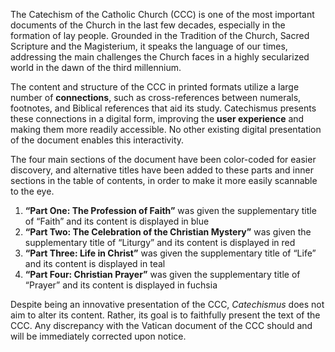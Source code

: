 The Catechism of the Catholic Church (CCC) is one of the most important documents of the Church in the last few decades, especially in the formation of lay people.
Grounded in the Tradition of the Church, Sacred Scripture and the Magisterium, it speaks the language of our times, addressing the main challenges the Church faces in a highly secularized world in the dawn of the third millennium.

The content and structure of the CCC in printed formats utilize a large number of **connections**, such as cross-references between numerals, footnotes, and Biblical references that aid its study. Catechismus presents these connections in a digital form, improving the **user experience** and making them more readily accessible. No other existing digital presentation of the document enables this interactivity.

The four main sections of the document have been color-coded for easier discovery, and alternative titles have been added to these parts and inner sections in the table of contents, in order to make it more easily scannable to the eye.

1. **“Part One: The Profession of Faith”** was given the supplementary title of “Faith” and its content is displayed in <CrossReference type="blue">blue</CrossReference>
2. **“Part Two: The Celebration of the Christian Mystery”** was given the supplementary title of “Liturgy” and its content is displayed in <CrossReference type="red">red</CrossReference>
3. **“Part Three: Life in Christ”** was given the supplementary title of “Life” and its content is displayed in <CrossReference type="teal">teal</CrossReference>
4. **“Part Four: Christian Prayer”** was given the supplementary title of “Prayer” and its content is displayed in <CrossReference type="fuchsia">fuchsia</CrossReference>

Despite being an innovative presentation of the CCC, _Catechismus_ does not aim to alter its content. Rather, its goal is to faithfully present the text of the CCC. Any discrepancy with the Vatican document of the CCC should and will be immediately corrected upon notice.
